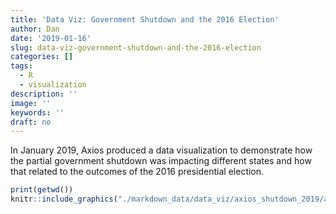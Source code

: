 ```yaml
---
title: 'Data Viz: Government Shutdown and the 2016 Election'
author: Dan
date: '2019-01-16'
slug: data-viz-government-shutdown-and-the-2016-election
categories: []
tags:
  - R
  - visualization
description: ''
image: ''
keywords: ''
draft: no
---
```


In January 2019, Axios produced a data visualization to demonstrate how the partial government shutdown was impacting different states and how that related to the outcomes of the 2016 presidential election. 

```r
print(getwd())
knitr::include_graphics("./markdown_data/data_viz/axios_shutdown_2019/axios_shutdown.png")
```
